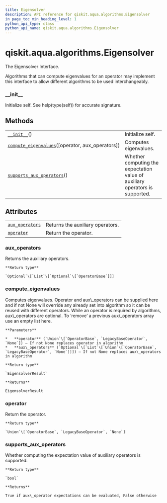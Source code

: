 ```yaml
---
title: Eigensolver
description: API reference for qiskit.aqua.algorithms.Eigensolver
in_page_toc_min_heading_level: 1
python_api_type: class
python_api_name: qiskit.aqua.algorithms.Eigensolver
---
```


# qiskit.aqua.algorithms.Eigensolver

<Class id="qiskit.aqua.algorithms.Eigensolver" isDedicatedPage={true} github="https://github.com/qiskit-community/qiskit-aqua/tree/stable/0.9/qiskit/aqua/algorithms/eigen_solvers/eigen_solver.py" signature="Eigensolver">
  The Eigensolver Interface.

  Algorithms that can compute eigenvalues for an operator may implement this interface to allow different algorithms to be used interchangeably.

  ### \_\_init\_\_

  <Function id="qiskit.aqua.algorithms.Eigensolver.__init__" name="__init__" signature="abstract __init__()">
    Initialize self. See help(type(self)) for accurate signature.
  </Function>

  ## Methods

  |                                                                                                                                                                        |                                                                              |
  | ---------------------------------------------------------------------------------------------------------------------------------------------------------------------- | ---------------------------------------------------------------------------- |
  | [`__init__`](#qiskit.aqua.algorithms.Eigensolver.__init__ "qiskit.aqua.algorithms.Eigensolver.__init__")()                                                             | Initialize self.                                                             |
  | [`compute_eigenvalues`](#qiskit.aqua.algorithms.Eigensolver.compute_eigenvalues "qiskit.aqua.algorithms.Eigensolver.compute_eigenvalues")(\[operator, aux\_operators]) | Computes eigenvalues.                                                        |
  | [`supports_aux_operators`](#qiskit.aqua.algorithms.Eigensolver.supports_aux_operators "qiskit.aqua.algorithms.Eigensolver.supports_aux_operators")()                   | Whether computing the expectation value of auxiliary operators is supported. |

  ## Attributes

  |                                                                                                                         |                                  |
  | ----------------------------------------------------------------------------------------------------------------------- | -------------------------------- |
  | [`aux_operators`](#qiskit.aqua.algorithms.Eigensolver.aux_operators "qiskit.aqua.algorithms.Eigensolver.aux_operators") | Returns the auxiliary operators. |
  | [`operator`](#qiskit.aqua.algorithms.Eigensolver.operator "qiskit.aqua.algorithms.Eigensolver.operator")                | Return the operator.             |

  ### aux\_operators

  <Function id="qiskit.aqua.algorithms.Eigensolver.aux_operators" name="aux_operators" signature="abstract property aux_operators">
    Returns the auxiliary operators.

    **Return type**

    `Optional`\[`List`\[`Optional`\[`OperatorBase`]]]
  </Function>

  ### compute\_eigenvalues

  <Function id="qiskit.aqua.algorithms.Eigensolver.compute_eigenvalues" name="compute_eigenvalues" signature="abstract compute_eigenvalues(operator=None, aux_operators=None)">
    Computes eigenvalues. Operator and aux\_operators can be supplied here and if not None will override any already set into algorithm so it can be reused with different operators. While an operator is required by algorithms, aux\_operators are optional. To ‘remove’ a previous aux\_operators array use an empty list here.

    **Parameters**

    *   **operator** (`Union`\[`OperatorBase`, `LegacyBaseOperator`, `None`]) – If not None replaces operator in algorithm
    *   **aux\_operators** (`Optional`\[`List`\[`Union`\[`OperatorBase`, `LegacyBaseOperator`, `None`]]]) – If not None replaces aux\_operators in algorithm

    **Return type**

    `EigensolverResult`

    **Returns**

    EigensolverResult
  </Function>

  ### operator

  <Function id="qiskit.aqua.algorithms.Eigensolver.operator" name="operator" signature="abstract property operator">
    Return the operator.

    **Return type**

    `Union`\[`OperatorBase`, `LegacyBaseOperator`, `None`]
  </Function>

  ### supports\_aux\_operators

  <Function id="qiskit.aqua.algorithms.Eigensolver.supports_aux_operators" name="supports_aux_operators" signature="classmethod supports_aux_operators()">
    Whether computing the expectation value of auxiliary operators is supported.

    **Return type**

    `bool`

    **Returns**

    True if aux\_operator expectations can be evaluated, False otherwise
  </Function>
</Class>

